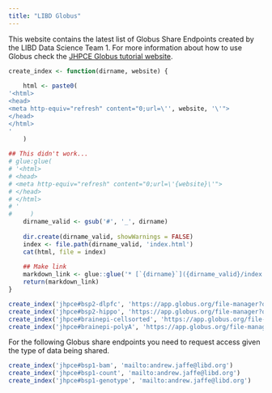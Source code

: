 ```yaml
---
title: "LIBD Globus"
---
```


This website contains the latest list of Globus Share Endpoints created by the LIBD Data Science Team 1. For more information about how to use Globus check the [JHPCE Globus tutorial website](https://jhpce.jhu.edu/knowledge-base/using-globus-to-transfer-files/).

```r
create_index <- function(dirname, website) {
    
    html <- paste0(
'<html>
<head>
<meta http-equiv="refresh" content="0;url=\'', website, '\'">
</head>
</html>
'       
    )
        
## This didn't work...      
# glue:glue(
# '<html>
# <head>
# <meta http-equiv="refresh" content="0;url=\'{website}\'">
# </head>
# </html>
# '
#     )
    dirname_valid <- gsub('#', '_', dirname)
    
    dir.create(dirname_valid, showWarnings = FALSE)
    index <- file.path(dirname_valid, 'index.html')
    cat(html, file = index)
    
    ## Make link
    markdown_link <- glue::glue('* [`{dirname}`]({dirname_valid}/index.html)')
    return(markdown_link)
}
```

```r
create_index('jhpce#bsp2-dlpfc', 'https://app.globus.org/file-manager?origin_id=4abf617e-ce7f-11e9-939d-02ff96a5aa76&origin_path=%2F')
create_index('jhpce#bsp2-hippo', 'https://app.globus.org/file-manager?origin_id=fbe813f4-cf44-11e9-9cf3-0edb67dd7a14&origin_path=%2F')
create_index('jhpce#brainepi-cellsorted', 'https://app.globus.org/file-manager?origin_id=1d1096ba-cf44-11e9-939e-02ff96a5aa76&origin_path=%2F')
create_index('jhpce#brainepi-polyA', 'https://app.globus.org/file-manager?origin_id=5b3ab2c2-cf44-11e9-98e2-0a63aa6b37da&origin_path=%2F')
```

For the following Globus share endpoints you need to request access given the type of data being shared.

```r
create_index('jhpce#bsp1-bam', 'mailto:andrew.jaffe@libd.org')
create_index('jhpce#bsp1-count', 'mailto:andrew.jaffe@libd.org')
create_index('jhpce#bsp1-genotype', 'mailto:andrew.jaffe@libd.org')
```
